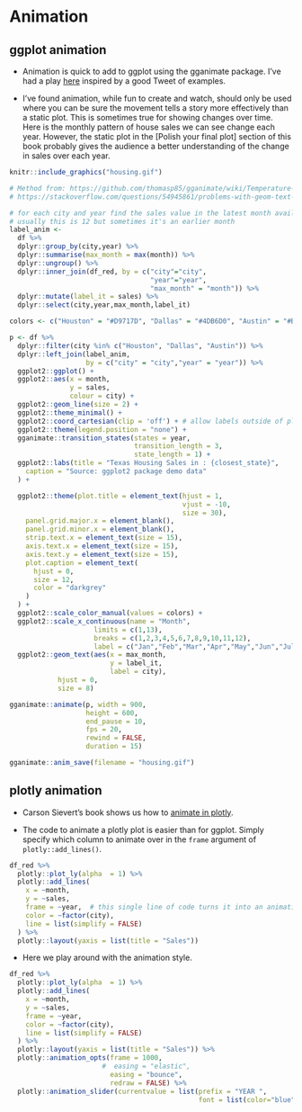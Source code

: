 # Animation

## ggplot animation

* Animation is quick to add to ggplot using the gganimate package. I've had a play [here](https://github.com/billster45/gganimate-experiments/blob/master/README.md) inspired by a good Tweet of examples.

* I've found animation, while fun to create and watch, should only be used where you can be sure the movement tells a story more effectively than a static plot. This is sometimes true for showing changes over time. Here is the monthly pattern of house sales we can see change each year. However, the static plot in the [Polish your final plot] section of this book probably gives the audience a better understanding of the change in sales over each year.

```r
knitr::include_graphics("housing.gif") 
```

```r
# Method from: https://github.com/thomasp85/gganimate/wiki/Temperature-time-series
# https://stackoverflow.com/questions/54945861/problems-with-geom-text-and-pausing-the-animation

# for each city and year find the sales value in the latest month availalbe 
# usually this is 12 but sometimes it's an earlier month 
label_anim <- 
  df %>% 
  dplyr::group_by(city,year) %>% 
  dplyr::summarise(max_month = max(month)) %>% 
  dplyr::ungroup() %>% 
  dplyr::inner_join(df_red, by = c("city"="city",
                                   "year"="year",
                                   "max_month" = "month")) %>% 
  dplyr::mutate(label_it = sales) %>% 
  dplyr::select(city,year,max_month,label_it) 

colors <- c("Houston" = "#D9717D", "Dallas" = "#4DB6D0", "Austin" = "#BECA55")

p <- df %>% 
  dplyr::filter(city %in% c("Houston", "Dallas", "Austin")) %>% 
  dplyr::left_join(label_anim, 
                   by = c("city" = "city","year" = "year")) %>%  
  ggplot2::ggplot() +
  ggplot2::aes(x = month, 
               y = sales,
               colour = city) +
  ggplot2::geom_line(size = 2) +
  ggplot2::theme_minimal() +
  ggplot2::coord_cartesian(clip = 'off') + # allow labels outside of plot
  ggplot2::theme(legend.position = "none") +
  gganimate::transition_states(states = year,
                               transition_length = 3,
                               state_length = 1) +
  ggplot2::labs(title = "Texas Housing Sales in : {closest_state}",
    caption = "Source: ggplot2 package demo data"
  ) +

  ggplot2::theme(plot.title = element_text(hjust = 1,
                                           vjust = -10,
                                           size = 30),
    panel.grid.major.x = element_blank(),
    panel.grid.minor.x = element_blank(),
    strip.text.x = element_text(size = 15),
    axis.text.x = element_text(size = 15),
    axis.text.y = element_text(size = 15),
    plot.caption = element_text(
      hjust = 0,
      size = 12,
      color = "darkgrey"
    )
  ) +
  ggplot2::scale_color_manual(values = colors) +
  ggplot2::scale_x_continuous(name = "Month", 
                     limits = c(1,13),
                     breaks = c(1,2,3,4,5,6,7,8,9,10,11,12),
                     label = c("Jan","Feb","Mar","Apr","May","Jun","Jul","Aug","Sep","Oct","Nov","Dec")) +
  ggplot2::geom_text(aes(x = max_month,
                         y = label_it,
                         label = city), 
            hjust = 0,
            size = 8) 

gganimate::animate(p, width = 900, 
                   height = 600, 
                   end_pause = 10,
                   fps = 20, 
                   rewind = FALSE, 
                   duration = 15)

gganimate::anim_save(filename = "housing.gif")
```

## plotly animation

* Carson Sievert's book shows us how to [animate in plotly](https://plotly-r.com/animating-views.html).

* The code to animate a plotly plot is easier than for ggplot. Simply specify which column to animate over in the `frame` argument of `plotly::add_lines()`.

```r
df_red %>% 
  plotly::plot_ly(alpha  = 1) %>%
  plotly::add_lines(
    x = ~month, 
    y = ~sales,
    frame = ~year,  # this single line of code turns it into an animation!
    color = ~factor(city),
    line = list(simplify = FALSE)
  ) %>%
  plotly::layout(yaxis = list(title = "Sales"))
```

* Here we play around with the animation style.

```r
df_red %>% 
  plotly::plot_ly(alpha  = 1) %>%
  plotly::add_lines(
    x = ~month, 
    y = ~sales,
    frame = ~year, 
    color = ~factor(city),
    line = list(simplify = FALSE)
  ) %>%
  plotly::layout(yaxis = list(title = "Sales")) %>% 
  plotly::animation_opts(frame = 1000, 
                       #  easing = "elastic", 
                         easing = "bounce", 
                         redraw = FALSE) %>%
  plotly::animation_slider(currentvalue = list(prefix = "YEAR ", 
                                               font = list(color="blue")))
```